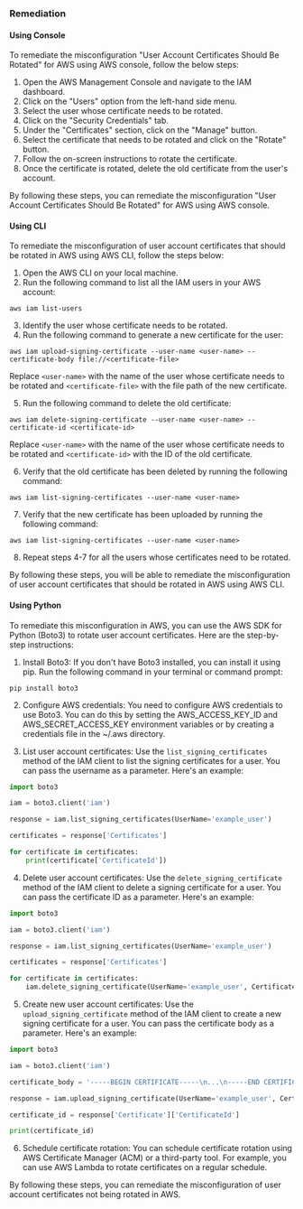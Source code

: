 ### Remediation

#### Using Console

To remediate the misconfiguration "User Account Certificates Should Be Rotated" for AWS using AWS console, follow the below steps:

1. Open the AWS Management Console and navigate to the IAM dashboard.
2. Click on the "Users" option from the left-hand side menu.
3. Select the user whose certificate needs to be rotated.
4. Click on the "Security Credentials" tab.
5. Under the "Certificates" section, click on the "Manage" button.
6. Select the certificate that needs to be rotated and click on the "Rotate" button.
7. Follow the on-screen instructions to rotate the certificate.
8. Once the certificate is rotated, delete the old certificate from the user's account.

By following these steps, you can remediate the misconfiguration "User Account Certificates Should Be Rotated" for AWS using AWS console.

#### Using CLI

To remediate the misconfiguration of user account certificates that should be rotated in AWS using AWS CLI, follow the steps below:

1. Open the AWS CLI on your local machine.
2. Run the following command to list all the IAM users in your AWS account:

```
aws iam list-users
```

3. Identify the user whose certificate needs to be rotated.
4. Run the following command to generate a new certificate for the user:

```
aws iam upload-signing-certificate --user-name <user-name> --certificate-body file://<certificate-file>
```

Replace `<user-name>` with the name of the user whose certificate needs to be rotated and `<certificate-file>` with the file path of the new certificate.

5. Run the following command to delete the old certificate:

```
aws iam delete-signing-certificate --user-name <user-name> --certificate-id <certificate-id>
```

Replace `<user-name>` with the name of the user whose certificate needs to be rotated and `<certificate-id>` with the ID of the old certificate.

6. Verify that the old certificate has been deleted by running the following command:

```
aws iam list-signing-certificates --user-name <user-name>
```

7. Verify that the new certificate has been uploaded by running the following command:

```
aws iam list-signing-certificates --user-name <user-name>
```

8. Repeat steps 4-7 for all the users whose certificates need to be rotated.

By following these steps, you will be able to remediate the misconfiguration of user account certificates that should be rotated in AWS using AWS CLI.

#### Using Python

To remediate this misconfiguration in AWS, you can use the AWS SDK for Python (Boto3) to rotate user account certificates. Here are the step-by-step instructions:

1. Install Boto3: If you don't have Boto3 installed, you can install it using pip. Run the following command in your terminal or command prompt:

```
pip install boto3
```

2. Configure AWS credentials: You need to configure AWS credentials to use Boto3. You can do this by setting the AWS_ACCESS_KEY_ID and AWS_SECRET_ACCESS_KEY environment variables or by creating a credentials file in the ~/.aws directory.

3. List user account certificates: Use the `list_signing_certificates` method of the IAM client to list the signing certificates for a user. You can pass the username as a parameter. Here's an example:

```python
import boto3

iam = boto3.client('iam')

response = iam.list_signing_certificates(UserName='example_user')

certificates = response['Certificates']

for certificate in certificates:
    print(certificate['CertificateId'])
```

4. Delete user account certificates: Use the `delete_signing_certificate` method of the IAM client to delete a signing certificate for a user. You can pass the certificate ID as a parameter. Here's an example:

```python
import boto3

iam = boto3.client('iam')

response = iam.list_signing_certificates(UserName='example_user')

certificates = response['Certificates']

for certificate in certificates:
    iam.delete_signing_certificate(UserName='example_user', CertificateId=certificate['CertificateId'])
```

5. Create new user account certificates: Use the `upload_signing_certificate` method of the IAM client to create a new signing certificate for a user. You can pass the certificate body as a parameter. Here's an example:

```python
import boto3

iam = boto3.client('iam')

certificate_body = '-----BEGIN CERTIFICATE-----\n...\n-----END CERTIFICATE-----'

response = iam.upload_signing_certificate(UserName='example_user', CertificateBody=certificate_body)

certificate_id = response['Certificate']['CertificateId']

print(certificate_id)
```

6. Schedule certificate rotation: You can schedule certificate rotation using AWS Certificate Manager (ACM) or a third-party tool. For example, you can use AWS Lambda to rotate certificates on a regular schedule.

By following these steps, you can remediate the misconfiguration of user account certificates not being rotated in AWS.

